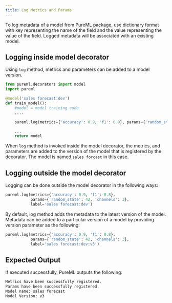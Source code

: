 ```yaml
---
title: Log Metrics and Params
---
```


To log metadata of a model from PureML package, use dictionary format with key representing the name of the field and the value representing the value of the field. Logged metadata will be associated with an existing model.

## Logging inside model decorator

Using `log` method, metrics and parameters can be added to a model version.

```python
from pureml.decorators import model
import pureml

@model('sales forecast:dev')
def train_model():
    #model = model training code
    ....

    pureml.log(metrics={'accuracy': 0.9, 'f1': 0.8}, params={'random_state': 42, 'channels': 3})

    ...
    return model
```

When `log` method is invoked inside the model decorator, the metrics, and parameters are added to the version of the model that is registered by the decorator. The model is named `sales forcast` in this case.

## Logging outside the model decorator

Logging can be done outside the model decorator in the following ways:

```python
pureml.log(metrics={'accuracy': 0.9, 'f1': 0.8},
           params={'random_state': 42, 'channels': 3},
           label='sales forecast:dev')
```

By default, log method adds the metadata to the latest version of the model. Metadata can be added to a particular version of a model by providing version parameter as the following:

```python
pureml.log(metrics={'accuracy': 0.9, 'f1': 0.8},
           params={'random_state': 42, 'channels': 3},
           label='sales forecast:dev:v3')
```

## Expected Output

If executed successfully, PureML outputs the following:

```python
Metrics have been successfully registered.
Params have been successfully registered.
Model name: sales forecast
Model Version: v3
```
